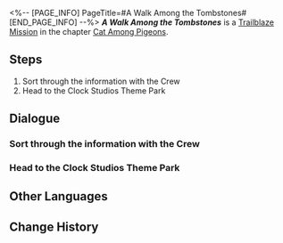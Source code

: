 <%-- [PAGE_INFO]
PageTitle=#A Walk Among the Tombstones#
[END_PAGE_INFO] --%>
{{Stub|Dialogue.}}
{{Mission Infobox
|id            = 1031801
|title         = 
|image         = <!--Mission A Walk Among the Tombstones.png-->
|type          = Trailblaze
|event_name    = 
|chapter       = Cat Among Pigeons
|requirements  = [[Trailblaze Mission]] ''[[All the Sad Tales]]'' completed
|summary       = The Crew was reunited once more and secured Acheron's promise of aid. After analyzing various information, you all determined that The Family was concealing a blood-curdling truth. Aventurine, who was long aware of it, crafted an intricate plan and made the decision to manipulate you all to be his executioner while he played puppeteer. Ultimately, your hand was forced, and you confronted Aventurine, an ironic element in his grand scheme:<br />Aventurine orchestrated his own martyr's death, shattering the illusion of promise made by The Family that the safety of the guests was guaranteed. It also uncovered two startling truths &mdash; The Family had intentionally concealed the harrowing dangers of dreams, and Acheron's true identity, as an Emanator of the Nihility.
|characters    = March 7th; Trailblazer
|startLocation = [[Penacony]] - [[Golden Hour]]
|world         = Penacony
|area          = Golden Hour
|prev          = All the Sad Tales
|next          = ???
|rewards       = Trailblaze EXP*900; Stellar Jade*110; Traveler's Guide*16; Flames Afar*1 { text = Flames Afar }; Kakavasha (Profile Picture)*1 { text = Kakavasha }; Citizen Hanunue (Disk)*1 { text = Citizen Hanunue }; Credit*200,000
}}
'''''A Walk Among the Tombstones''''' is a [[Trailblaze Mission]] in the chapter [[Cat Among Pigeons]].

==Steps==
# Sort through the information with the Crew
# Head to the Clock Studios Theme Park

<!--
==Gameplay Notes==

--><!--
==Trial Character==

-->
==Dialogue==
{{Stub Dialogue}}
{{Dialogue Start}}
:{{tx}}
{{Dialogue End}}

===Sort through the information with the Crew===
{{Mission Description|type=trailblaze|location=Golden Hour|update|The Crew stands united once more. Surprisingly, there's also a Galaxy Ranger among your ranks who has been cleared of suspicion &mdash; Acheron.<br />Based on a comprehensive assessment of information from various sources, you confirm that The Family is indeed hiding a terrifying truth. Aventurine seems to have already detected traces of this and spared no effort in making preparations towards it, even secretly selecting you to be the agent to drive his plans forward.<br />The distant broadcast confirms your thoughts. You must push forward &mdash; for the truth, justice for the deceased, and Penacony's future.}}
{{Dialogue Start}}
:{{tx}}
{{Dialogue End}}

===Head to the Clock Studios Theme Park===
{{Dialogue Start}}
:{{tx}}
{{Dialogue End}}

==Other Languages==
{{Other Languages
|en   = A Walk Among the Tombstones
|zhs  = 行过死荫之地
|zht  = 行過死蔭之地
|ja   = 墓場を往く死の影
|ko   = 무덤으로 향하다
|es   = Un paseo por el reino de la muerte
|fr   = Promenade parmi les morts
|ru   = Прогулка среди могил
|th   = ฝ่าดินแดนแห่งความตาย
|vi   = Đi Qua Vùng Đất Chết
|de   = Grabspaziergang
|id   = Melintasi Tanah Kematian
|pt   = Um Passeio Entre as Lápides
}}

==Change History==
{{Change History|2.1}}
